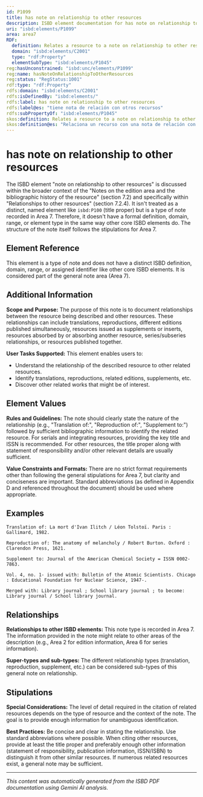 ```yaml
---
id: P1099
title: has note on relationship to other resources
description: ISBD element documentation for has note on relationship to other resources
uri: "isbd:elements/P1099"
area: area7
RDF:
  definition: Relates a resource to a note on relationship to other resources.
  domain: "isbd:elements/C2001"
  type: "rdf:Property"
  elementSubType: "isbd:elements/P1045"
reg:hasUnconstrained: "isbd:unc/elements/P1099"
reg:name: hasNoteOnRelationshipToOtherResources
reg:status: "RegStatus:1001"
rdf:type: "rdf:Property"
rdfs:domain: "isbd:elements/C2001"
rdfs:isDefinedBy: "isbd:elements/"
rdfs:label: has note on relationship to other resources
rdfs:label@es: "tiene nota de relación con otros recursos"
rdfs:subPropertyOf: "isbd:elements/P1045"
skos:definition: Relates a resource to a note on relationship to other resources.
skos:definition@es: "Relaciona un recurso con una nota de relación con otros recursos."
---
```

# has note on relationship to other resources

The ISBD element "note on relationship to other resources" is discussed within the broader context of the "Notes on the edition area and the bibliographic history of the resource" (section 7.2) and specifically within "Relationships to other resources" (section 7.2.4).  It isn't treated as a distinct, named element like `isbd:P100` (title proper) but is a type of note recorded in Area 7. Therefore, it doesn't have a formal definition, domain, range, or element type in the same way other core ISBD elements do.  The structure of the note itself follows the stipulations for Area 7.

## Element Reference

This element is a type of note and does not have a distinct ISBD definition, domain, range, or assigned identifier like other core ISBD elements.  It is considered part of the general note area (Area 7).

## Additional Information

**Scope and Purpose:** The purpose of this note is to document relationships between the resource being described and other resources. These relationships can include translations, reproductions, different editions published simultaneously, resources issued as supplements or inserts, resources absorbed by or absorbing another resource, series/subseries relationships, or resources published together.

**User Tasks Supported:** This element enables users to:

* Understand the relationship of the described resource to other related resources.
* Identify translations, reproductions, related editions, supplements, etc.
* Discover other related works that might be of interest.


## Element Values

**Rules and Guidelines:** The note should clearly state the nature of the relationship (e.g., "Translation of:", "Reproduction of:", "Supplement to:") followed by sufficient bibliographic information to identify the related resource.  For serials and integrating resources, providing the key title and ISSN is recommended.  For other resources, the title proper along with statement of responsibility and/or other relevant details are usually sufficient.

**Value Constraints and Formats:** There are no strict format requirements other than following the general stipulations for Area 7, but clarity and conciseness are important.  Standard abbreviations (as defined in Appendix D and referenced throughout the document) should be used where appropriate.


## Examples

```
Translation of: La mort d'Ivan Ilitch / Léon Tolstoï. Paris : Gallimard, 1982.
```

```
Reproduction of: The anatomy of melancholy / Robert Burton. Oxford : Clarendon Press, 1621.
```

```
Supplement to: Journal of the American Chemical Society = ISSN 0002-7863.
```

```
Vol. 4, no. 1- issued with: Bulletin of the Atomic Scientists. Chicago : Educational Foundation for Nuclear Science, 1947-.
```

```
Merged with: Library journal ; School library journal ; to become: Library journal / School library journal.
```



## Relationships

**Relationships to other ISBD elements:** This note type is recorded in Area 7.  The information provided in the note might relate to other areas of the description (e.g., Area 2 for edition information, Area 6 for series information).

**Super-types and sub-types:**  The different relationship types (translation, reproduction, supplement, etc.) can be considered sub-types of this general note on relationship.


## Stipulations

**Special Considerations:** The level of detail required in the citation of related resources depends on the type of resource and the context of the note. The goal is to provide enough information for unambiguous identification.

**Best Practices:** Be concise and clear in stating the relationship. Use standard abbreviations where possible.  When citing other resources, provide at least the title proper and preferably enough other information (statement of responsibility, publication information, ISSN/ISBN) to distinguish it from other similar resources.  If numerous related resources exist, a general note may be sufficient.


---

*This content was automatically generated from the ISBD PDF documentation using Gemini AI analysis.*
